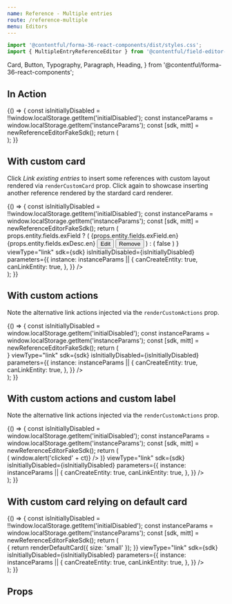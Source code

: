 ```yaml
---
name: Reference - Multiple entries
route: /reference-multiple
menu: Editors
---
```



<Readme />

```jsx
import '@contentful/forma-36-react-components/dist/styles.css';
import { MultipleEntryReferenceEditor } from '@contentful/field-editor-reference';
```

  Card,
  Button,
  Typography,
  Paragraph,
  Heading,
} from '@contentful/forma-36-react-components';

## In Action

<Playground>
  {() => {
    const isInitiallyDisabled = !!window.localStorage.getItem('initialDisabled');
    const instanceParams = window.localStorage.getItem('instanceParams');
    const [sdk, mitt] = newReferenceEditorFakeSdk();
    return (
      <div>
        <MultipleEntryReferenceEditor
          viewType="link"
          sdk={sdk}
          isInitiallyDisabled={isInitiallyDisabled}
          parameters={{
            instance: instanceParams || {
              canCreateEntity: true,
              canLinkEntity: true,
            },
          }}
        />
        <ActionsPlayground mitt={mitt} />
      </div>
    );
  }}
</Playground>

## With custom card

Click _Link existing entries_ to insert some references with custom layout rendered via `renderCustomCard` prop. Click again to showcase inserting
another reference rendered by the stardard card renderer.

<Playground>
  {() => {
    const isInitiallyDisabled = !!window.localStorage.getItem('initialDisabled');
    const instanceParams = window.localStorage.getItem('instanceParams');
    const [sdk, mitt] = newReferenceEditorFakeSdk();
    return (
      <div data-test-id="multiple-references-editor-custom-cards-integration-test">
        <MultipleEntryReferenceEditor
          renderCustomCard={(props) =>
            props.entity.fields.exField ? (
              <Card testId="custom-card">
                <Typography style={{ marginBottom: '20px' }}>
                  <Heading>{props.entity.fields.exField.en}</Heading>
                  <Paragraph>{props.entity.fields.exDesc.en}</Paragraph>
                </Typography>
                <Button onClick={props.onEdit} style={{ marginRight: '10px' }}>
                  Edit
                </Button>
                <Button onClick={props.onRemove}>Remove</Button>
              </Card>
            ) : (
              false
            )
          }
          viewType="link"
          sdk={sdk}
          isInitiallyDisabled={isInitiallyDisabled}
          parameters={{
            instance: instanceParams || {
              canCreateEntity: true,
              canLinkEntity: true,
            },
          }}
        />
        <ActionsPlayground mitt={mitt} />
      </div>
    );
  }}
</Playground>

## With custom actions

Note the alternative link actions injected via the `renderCustomActions` prop.

<Playground>
  {() => {
    const isInitiallyDisabled = window.localStorage.getItem('initialDisabled');
    const instanceParams = window.localStorage.getItem('instanceParams');
    const [sdk, mitt] = newReferenceEditorFakeSdk();
    return (
      <div>
        <MultipleEntryReferenceEditor
          renderCustomActions={(props) => <CombinedLinkActions {...props} />}
          viewType="link"
          sdk={sdk}
          isInitiallyDisabled={isInitiallyDisabled}
          parameters={{
            instance: instanceParams || {
              canCreateEntity: true,
              canLinkEntity: true,
            },
          }}
        />
        <ActionsPlayground mitt={mitt} />
      </div>
    );
  }}
</Playground>

## With custom actions and custom label

Note the alternative link actions injected via the `renderCustomActions` prop.

<Playground>
  {() => {
    const isInitiallyDisabled = window.localStorage.getItem('initialDisabled');
    const instanceParams = window.localStorage.getItem('instanceParams');
    const [sdk, mitt] = newReferenceEditorFakeSdk();
    return (
      <div>
        <MultipleEntryReferenceEditor
          renderCustomActions={(props) => (
            <CombinedLinkActions {...props} combinedActionsLabel="My custom label" onCreate={(ct) => window.alert('clicked' + ct)} />
          )}
          viewType="link"
          sdk={sdk}
          isInitiallyDisabled={isInitiallyDisabled}
          parameters={{
            instance: instanceParams || {
              canCreateEntity: true,
              canLinkEntity: true,
            },
          }}
        />
        <ActionsPlayground mitt={mitt} />
      </div>
    );
  }}
</Playground>

## With custom card relying on default card

<Playground>
  {() => {
    const isInitiallyDisabled = !!window.localStorage.getItem('initialDisabled');
    const instanceParams = window.localStorage.getItem('instanceParams');
    const [sdk, mitt] = newReferenceEditorFakeSdk();
    return (
      <div data-test-id="multiple-references-editor-custom-cards-with-default-integration-test">
        <MultipleEntryReferenceEditor
          renderCustomCard={(props, _, renderDefaultCard) => {
            return renderDefaultCard({ size: 'small' });
          }}
          viewType="link"
          sdk={sdk}
          isInitiallyDisabled={isInitiallyDisabled}
          parameters={{
            instance: instanceParams || {
              canCreateEntity: true,
              canLinkEntity: true,
            },
          }}
        />
        <ActionsPlayground mitt={mitt} />
      </div>
    );
  }}
</Playground>

## Props

<Props of={MultipleEntryReferenceEditor} />
